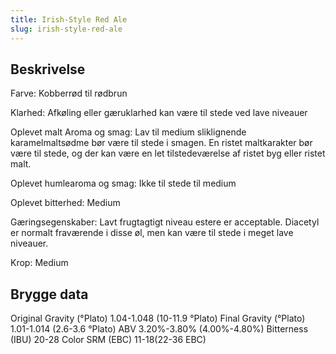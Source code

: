 ```yaml
---
title: Irish-Style Red Ale
slug: irish-style-red-ale
---
```


## Beskrivelse
Farve: Kobberrød til rødbrun

Klarhed: Afkøling eller gæruklarhed kan være til stede ved lave niveauer

Oplevet malt Aroma og smag: Lav til medium sliklignende karamelmaltsødme bør være til stede i smagen. En ristet maltkarakter bør være til stede, og der kan være en let tilstedeværelse af ristet byg eller ristet malt.

Oplevet humlearoma og smag: Ikke til stede til medium

Oplevet bitterhed: Medium

Gæringsegenskaber: Lavt frugtagtigt niveau estere er acceptable. Diacetyl er normalt fraværende i disse øl, men kan være til stede i meget lave niveauer.

Krop: Medium



## Brygge data
Original Gravity (°Plato) 1.04-1.048 (10-11.9 °Plato)
Final Gravity  (°Plato) 1.01-1.014 (2.6-3.6 °Plato)
ABV 3.20%-3.80% (4.00%-4.80%)
Bitterness (IBU) 20-28
Color SRM (EBC) 11-18(22-36 EBC)					

